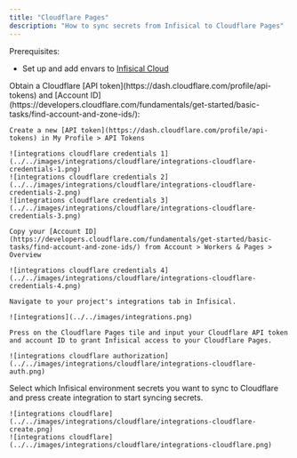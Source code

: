 ```yaml
---
title: "Cloudflare Pages"
description: "How to sync secrets from Infisical to Cloudflare Pages"
---
```


Prerequisites:

- Set up and add envars to [Infisical Cloud](https://app.infisical.com)

<Steps>
  <Step title="Authorize Infisical for Cloudflare Pages">
    Obtain a Cloudflare [API token](https://dash.cloudflare.com/profile/api-tokens) and [Account ID](https://developers.cloudflare.com/fundamentals/get-started/basic-tasks/find-account-and-zone-ids/):

    Create a new [API token](https://dash.cloudflare.com/profile/api-tokens) in My Profile > API Tokens

    ![integrations cloudflare credentials 1](../../images/integrations/cloudflare/integrations-cloudflare-credentials-1.png)
    ![integrations cloudflare credentials 2](../../images/integrations/cloudflare/integrations-cloudflare-credentials-2.png)
    ![integrations cloudflare credentials 3](../../images/integrations/cloudflare/integrations-cloudflare-credentials-3.png)

    Copy your [Account ID](https://developers.cloudflare.com/fundamentals/get-started/basic-tasks/find-account-and-zone-ids/) from Account > Workers & Pages > Overview

    ![integrations cloudflare credentials 4](../../images/integrations/cloudflare/integrations-cloudflare-credentials-4.png)
    
    Navigate to your project's integrations tab in Infisical.

    ![integrations](../../images/integrations.png)

    Press on the Cloudflare Pages tile and input your Cloudflare API token and account ID to grant Infisical access to your Cloudflare Pages.

    ![integrations cloudflare authorization](../../images/integrations/cloudflare/integrations-cloudflare-auth.png)

  </Step>
  <Step title="Start integration">
    Select which Infisical environment secrets you want to sync to Cloudflare and press create integration to start syncing secrets.

    ![integrations cloudflare](../../images/integrations/cloudflare/integrations-cloudflare-create.png)
    ![integrations cloudflare](../../images/integrations/cloudflare/integrations-cloudflare.png)
  </Step>
</Steps>